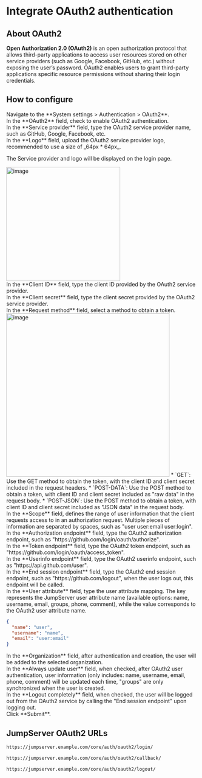 # Integrate OAuth2 authentication <Icon name="xpack"/>

## About OAuth2
**Open Authorization 2.0 (OAuth2)** is an open authorization protocol that allows third-party applications to access user resources stored on other service providers (such as Google, Facebook, GitHub, etc.) without exposing the user’s password. OAuth2 enables users to grant third-party applications specific resource permissions without sharing their login credentials.

## How to configure
<Steps>

<div>
<Nav name="system-settings" />
</div>

<div>
Navigate to the **System settings > Authentication > OAuth2**.
</div>

<div>
In the **OAuth2** field, check to enable OAuth2 authentication.
</div>

<div>
In the **Service provider** field, type the OAuth2 service provider name, such as GitHub, Google, Facebook, etc.
</div>

<div>
In the **Logo** field, upload the OAuth2 service provider logo, recommended to use a size of _64px * 64px_.

The Service provider and logo will be displayed on the login page.

<img src="/images/docs/admin-guides/system-settings/auth/oauth2-login-page.png" alt="image" width="300"/>
</div>

<div>
In the **Client ID** field, type the client ID provided by the OAuth2 service provider.
</div>

<div>
In the **Client secret** field, type the client secret provided by the OAuth2 service provider.
</div>

<div>
In the **Request method** field, select a method to obtain a token.
<img src="/images/docs/admin-guides/system-settings/auth/oauth2-request-method.png" alt="image" width="430"/>
* `GET`: Use the GET method to obtain the token, with the client ID and client secret included in the request headers.
* `POST-DATA`: Use the POST method to obtain a token, with client ID and client secret included as "raw data" in the request body.
* `POST-JSON`: Use the POST method to obtain a token, with client ID and client secret included as "JSON data" in the request body.
</div>

<div>
In the **Scope** field, defines the range of user information that the client requests access to in an authorization request. Multiple pieces of information are separated by spaces, such as "user user:email user:login".
</div>

<div>
In the **Authorization endpoint** field, type the OAuth2 authorization endpoint, such as "https://&#8203;github.com/login/oauth/authorize".
</div>

<div>
In the **Token endpoint** field, type the OAuth2 token endpoint, such as "https://&#8203;github.com/login/oauth/access_token".
</div>

<div>
In the **Userinfo endpoint** field, type the OAuth2 userinfo endpoint, such as "https://&#8203;api.github.com/user".
</div>

<div>
In the **End session endpoint** field, type the OAuth2 end session endpoint, such as "https://&#8203;github.com/logout", when the user logs out, this endpoint will be called.
</div>

<div>
In the **User attribute** field, type the user attribute mapping. The key represents the JumpServer user attribute name (available options: name, username, email, groups, phone, comment), while the value corresponds to the OAuth2 user attribute name.

```json copy=true filename="OAuth2 User Attribute Example"
{
  "name": "user",
  "username": "name",
  "email": "user:email"
}
```
</div>

<div>
In the **Organization** field, after authentication and creation, the user will be added to the selected organization.
</div>

<div>
In the **Always update user** field, when checked, after OAuth2 user authentication, user information (only includes: name, username, email, phone, comment) will be updated each time, "groups" are only synchronized when the user is created.
</div>

<div>
In the **Logout completely** field, when checked, the user will be logged out from the OAuth2 service by calling the "End session endpoint" upon logging out.
</div>

<div>
Click **Submit**.
</div>

</Steps>

## JumpServer OAuth2 URLs

```md filename="Login URL"
https://jumpserver.example.com/core/auth/oauth2/login/
```

```md filename="Login Success Callback URL"
https://jumpserver.example.com/core/auth/oauth2/callback/
```

```md filename="Logout URL"
https://jumpserver.example.com/core/auth/oauth2/logout/
```
